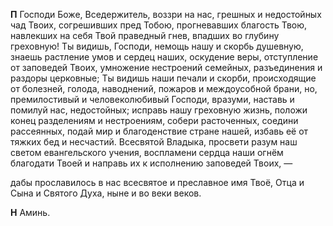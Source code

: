 **П** Господи Боже, Вседержитель, воззри на нас, грешных и недостойных чад Твоих, согрешивших пред Тобою, прогневавших благость Твою, навлекших на себя Твой праведный гнев, впадших во глубину греховную! Ты видишь, Господи, немощь нашу и скорбь душевную, знаешь растление умов и сердец наших, оскудение веры, отступление от заповедей Твоих, умножение нестроений семейных, разъединения и раздоры церковные; Ты видишь наши печали и скорби, происходящие от болезней, голода, наводнений, пожаров и междоусобной брани, но, премилостивый и человеколюбивый Господи, вразуми, наставь и помилуй нас, недостойных; исправь нашу греховную жизнь, положи конец разделениям и нестроениям, собери расточенных, соедини рассеянных, подай мир и благоденствие стране нашей, избавь её от тяжких бед и несчастий. Всесвятой Владыка, просвети разум наш светом евангельского учения, воспламени сердца наши огнём благодати Твоей и направь их к исполнению заповедей Твоих, —

дабы прославилось в нас всесвятое и преславное имя Твоё, Отца и Сына и Святого Духа, ныне и во веки веков.

**Н** Аминь.
